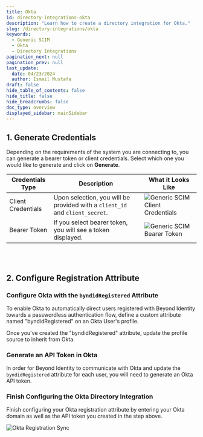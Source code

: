 ```yaml
---
title: Okta
id: directory-integrations-okta
description: "Learn how to create a directory integration for Okta."
slug: /directory-integrations/okta
keywords:
  - Generic SCIM
  - Okta
  - Directory Integrations
pagination_next: null
pagination_prev: null
last_update:
  date: 04/23/2024
  author: Ismail Mustafa
draft: false
hide_table_of_contents: false
hide_title: false
hide_breadcrumbs: false
doc_type: overview
displayed_sidebar: mainSidebar
---
```



## 1. Generate Credentials

Depending on the requirements of the system you are connecting to, you can generate a bearer token or client credentials. Select which one you would like to generate and click on **Generate**.

| Credentials Type   | Description                                                                  | What it Looks Like                                                                       |
| ------------------ | ---------------------------------------------------------------------------- | ---------------------------------------------------------------------------------------- |
| Client Credentials | Upon selection, you will be provided with a `client_id` and `client_secret`. | ![Generic SCIM Client Credentials](../../../static/img/generic-scim-client-credentials.png) |
| Bearer Token       | If you select bearer token, you will see a token displayed.                  | ![Generic SCIM Bearer Token](../../../static/img/generic-scim-bearer-token.png)             |

<br></br>

## 2. Configure Registration Attribute

### Configure Okta with the `byndidRegistered` Attribute

To enable Okta to automatically direct users registered with Beyond Identity towards a passwordless authentication flow, define a custom attribute named "byndidRegistered" on an Okta User's profile.

<Arcade clip={Clip.OktaIntegrationGuideCreateByndidRegisteredAttribute} />

Once you've created the "byndidRegistered" attribute, update the profile source to inherit from Okta.

<Arcade clip={Clip.OktaIntegrationGuideUpdateByndidRegisteredAttribute} />

### Generate an API Token in Okta

In order for Beyond Identity to communicate with Okta and update the `byndidRegistered` attribute for each user, you will need to generate an Okta API token.

<Arcade clip={Clip.OktaIntegrationGuideAPITokenGeneration} />

### Finish Configuring the Okta Directory Integration

Finish configuring your Okta registration attribute by entering your Okta domain as well as the API token you created in the step above.

![Okta Registration Sync](../../../static/img/okta-registration-sync.png)
